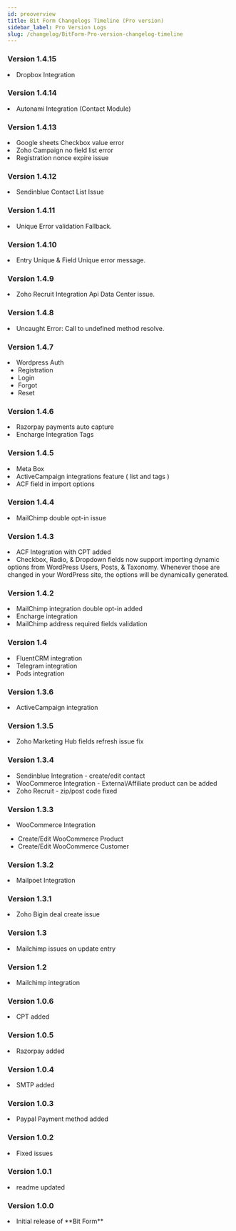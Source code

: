 ```yaml
---
id: prooverview
title: Bit Form Changelogs Timeline (Pro version)
sidebar_label: Pro Version Logs
slug: /changelog/BitForm-Pro-version-changelog-timeline
---
```



### Version 1.4.15

<Log date="13-02-2022">
  <List type="Added">
    <li>
      Dropbox Integration <Integ />
    </li>
  </List>
</Log>

### Version 1.4.14

<Log date="26-01-2022">
  <List type="Added">
    <li>
      Autonami Integration (Contact Module) <Integ />
    </li>
  </List>
</Log>

### Version 1.4.13

<Log date="15-01-2022">
  <List type="Fixed">
    <li>Google sheets Checkbox value error</li>
    <li>Zoho Campaign no field list error</li>
    <li>Registration nonce expire issue</li>
  </List>
</Log>

### Version 1.4.12

<Log date="27-12-2021">
  <List type="Fixed">
    <li>Sendinblue Contact List Issue</li>
  </List>
</Log>

### Version 1.4.11

<Log date="09-12-2021">
  <List type="Fixed">
    <li>Unique Error validation Fallback.</li>
  </List>
</Log>

### Version 1.4.10

<Log date="05-12-2021">
  <List type="Fixed">
    <li>Entry Unique & Field Unique error message.</li>
  </List>
</Log>

### Version 1.4.9

<Log date="30-09-2021">
  <List type="Fixed">
    <li>Zoho Recruit Integration Api Data Center issue.</li>
  </List>
</Log>

### Version 1.4.8

<Log date="21-09-2021">
  <List type="Fixed">
    <li>Uncaught Error: Call to undefined method resolve.</li>
  </List>
</Log>

### Version 1.4.7

<Log date="19-09-2021">
  <List type="Added">
    <li>
      Wordpress Auth
      <ul>
        <li>Registration</li>
        <li>Login</li>
        <li>Forgot</li>
        <li>Reset</li>
      </ul>
    </li>
  </List>
</Log>

### Version 1.4.6

<Log date="16-08-2021">
  <List type="Fixed">
    <li>Razorpay payments auto capture</li>
    <li>Encharge Integration Tags</li>
  </List>
</Log>

### Version 1.4.5

<Log date="06-07-2021">
  <List type="Added">
    <li>
      Meta Box <Integ />
    </li>
    <li>ActiveCampaign integrations feature ( list and tags )</li>
    <li>ACF field in import options</li>
  </List>
</Log>

### Version 1.4.4

<Log date="-- - -- - ----">
  <List type="Fixed">
    <li>MailChimp double opt-in issue</li>
  </List>
</Log>

### Version 1.4.3

<Log date="10-06-2021">
  <List type="Added">
    <li>
      ACF Integration with CPT added <Integ />
    </li>
    <li>
      Checkbox, Radio, & Dropdown fields now support importing dynamic options
      from WordPress Users, Posts, & Taxonomy. Whenever those are changed in
      your WordPress site, the options will be dynamically generated.
    </li>
  </List>
</Log>

### Version 1.4.2

<Log date="27-05-2021">
  <List type="Added">
    <li>MailChimp integration double opt-in added</li>
    <li>
      Encharge integration <Integ />
    </li>
  </List>
  <List type="Fixed">
    <li>MailChimp address required fields validation</li>
  </List>
</Log>

### Version 1.4

<Log date="02-05-2021">
  <List type="Added">
    <li>
      FluentCRM integration <Integ />
    </li>
    <li>
      Telegram integration <Integ />
    </li>
    <li>
      Pods integration <Integ />
    </li>
  </List>
</Log>

### Version 1.3.6

<Log date="-- - -- - ----">
  <List type="Added">
    <li>
      ActiveCampaign integration <Integ />
    </li>
  </List>
</Log>

### Version 1.3.5

<Log date="-- - -- - ----">
  <List type="Fixed">
    <li>Zoho Marketing Hub fields refresh issue fix</li>
  </List>
</Log>

### Version 1.3.4

<Log date="-- - -- - ----">
  <List type="Added">
    <li>
      Sendinblue Integration - create/edit contact <Integ />
    </li>
  </List>
  <List type="Improvement">
    <li>WooCommerce Integration - External/Affiliate product can be added</li>
    <li>Zoho Recruit - zip/post code fixed</li>
  </List>
</Log>

### Version 1.3.3

<Log date="-- - -- - ----">
  <List type="Added">
    <li>
      WooCommerce Integration <Integ />
      <ul>
        <li>Create/Edit WooCommerce Product</li>
        <li>Create/Edit WooCommerce Customer</li>
      </ul>
    </li>
  </List>
</Log>

### Version 1.3.2

<Log date="-- - -- - ----">
  <List type="Added">
    <li>
      Mailpoet Integration <Integ />
    </li>
  </List>
</Log>

### Version 1.3.1

<Log date="-- - -- - ----">
  <List type="Fixed">
    <li>Zoho Bigin deal create issue</li>
  </List>
</Log>

### Version 1.3

<Log date="-- - -- - ----">
  <List type="Fixed">
    <li>Mailchimp issues on update entry</li>
  </List>
</Log>

### Version 1.2

<Log date="-- - -- - ----">
  <List type="Added">
    <li>
      Mailchimp integration <Integ />
    </li>
  </List>
</Log>

### Version 1.0.6

<Log date="-- - -- - ----">
  <List type="Added">
    <li>CPT added</li>
  </List>
</Log>

### Version 1.0.5

<Log date="-- - -- - ----">
  <List type="Added">
    <li>Razorpay added</li>
  </List>
</Log>

### Version 1.0.4

<Log date="-- - -- - ----">
  <List type="Added">
    <li>SMTP added</li>
  </List>
</Log>

### Version 1.0.3

<Log date="-- - -- - ----">
  <List type="Added">
    <li>Paypal Payment method added</li>
  </List>
</Log>

### Version 1.0.2

<Log date="-- - -- - ----">
  <List type="Fixed">
    <li>Fixed issues</li>
  </List>
</Log>

### Version 1.0.1

<Log date="-- - -- - ----">
  <List type="Improvement">
    <li>readme updated</li>
  </List>
</Log>

### Version 1.0.0

<Log date="-- - -- - ----">
  <List type="Added">
    <li>Initial release of **Bit Form**</li>
  </List>
</Log>
